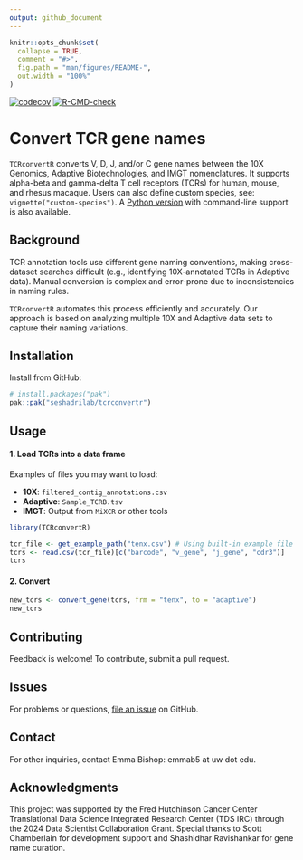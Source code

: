 ```yaml
---
output: github_document
---
```


```r
knitr::opts_chunk$set(
  collapse = TRUE,
  comment = "#>",
  fig.path = "man/figures/README-",
  out.width = "100%"
)
```

<!-- badges: start -->
[![codecov](https://codecov.io/gh/seshadrilab/tcrconvertr/graph/badge.svg?token=JVURVQO10D)](https://app.codecov.io/gh/seshadrilab/tcrconvertr)
[![R-CMD-check](https://github.com/seshadrilab/tcrconvertr/actions/workflows/R-CMD-check.yaml/badge.svg)](https://github.com/seshadrilab/tcrconvertr/actions/workflows/R-CMD-check.yaml)
<!-- badges: end -->

# Convert TCR gene names

`TCRconvertR` converts V, D, J, and/or C gene names between the 10X Genomics, Adaptive Biotechnologies, and IMGT nomenclatures. It supports alpha-beta and gamma-delta T cell receptors (TCRs) for human, mouse, and rhesus macaque. Users can also define custom species, see: `vignette("custom-species")`. A [Python version](https://github.com/seshadrilab/tcrconvert) with command-line support is also available.

## Background

TCR annotation tools use different gene naming conventions, making cross-dataset searches difficult (e.g., identifying 10X-annotated TCRs in Adaptive data). Manual conversion is complex and error-prone due to inconsistencies in naming rules.

`TCRconvertR` automates this process efficiently and accurately. Our approach is based on analyzing multiple 10X and Adaptive data sets to capture their naming variations.

## Installation

Install from GitHub:

```r
# install.packages("pak")
pak::pak("seshadrilab/tcrconvertr")
```

## Usage

#### 1. Load TCRs into a data frame

Examples of files you may want to load:

- **10X**: `filtered_contig_annotations.csv`
- **Adaptive**: `Sample_TCRB.tsv`
- **IMGT**: Output from `MiXCR` or other tools

```r
library(TCRconvertR)

tcr_file <- get_example_path("tenx.csv") # Using built-in example file
tcrs <- read.csv(tcr_file)[c("barcode", "v_gene", "j_gene", "cdr3")]
tcrs
```

####  2. Convert

```r
new_tcrs <- convert_gene(tcrs, frm = "tenx", to = "adaptive")
new_tcrs
```

## Contributing

Feedback is welcome! To contribute, submit a pull request.

## Issues

For problems or questions, [file an issue](https://github.com/seshadrilab/tcrconvertr/issues/new) on GitHub.

## Contact

For other inquiries, contact Emma Bishop: emmab5 at uw dot edu.

## Acknowledgments

This project was supported by the Fred Hutchinson Cancer Center Translational Data Science Integrated Research Center (TDS IRC) through the 2024 Data Scientist Collaboration Grant. Special thanks to Scott Chamberlain for development support and Shashidhar Ravishankar for gene name curation.
